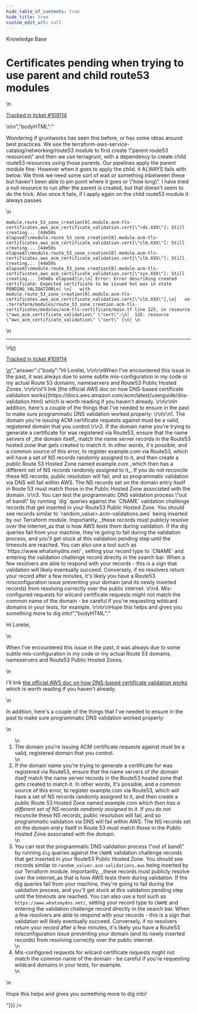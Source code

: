 ```yaml
---
hide_table_of_contents: true
hide_title: true
custom_edit_url: null
---
```



<CenterLayout>
<span className="title">Knowledge Base</span>
<h1>Certificates pending when trying to use parent and child route53 modules</h1>
<GitHub discussion={{"id":"D_kwDOF8slf84AQXlY","number":532,"author":{"login":"lorelei-rupp-imprivata"},"title":"Certificates pending when trying to use parent and child route53 modules","body":"\nWondering if gruntworks has seen this before, or has some ideas around best practices. We use the terraform-aws-service-catalog/networking/route53 module to first create \"parent route53 resources\" and then we use terragrunt, with a dependency to create child route53 resources using those parents.  Our pipelines apply the parent module fine. However when it goes to apply the child. it ALWAYS fails with below. We think we need some sort of wait or something inbetween these but haven't been able to pin point where it goes or \"how long\". I have tried a null resource to run after the parent is created, but that doesn't seem to do the trick. Also once it fails, if I apply again on the child route53 module it always passes\r\n\r\n```\r\nmodule.route_53_zone_creation[0].module.acm-tls-certificates.aws_acm_certificate_validation.cert[\"rds.XXX\"]: Still creating... [44m50s elapsed]\r\nmodule.route_53_zone_creation[0].module.acm-tls-certificates.aws_acm_certificate_validation.cert[\"clb.XXX\"]: Still creating... [44m50s elapsed]\r\nmodule.route_53_zone_creation[0].module.acm-tls-certificates.aws_acm_certificate_validation.cert[\"clb.XXX\"]: Still creating... [44m50s elapsed]\r\nmodule.route_53_zone_creation[0].module.acm-tls-certificates.aws_acm_certificate_validation.cert[\"sys.XXX\"]: Still creating... [45m0s elapsed]\r\n╷\r\n│ Error: Error describing created certificate: Expected certificate to be issued but was in state PENDING_VALIDATION\r\n│ \r\n│   with module.route_53_zone_creation[0].module.acm-tls-certificates.aws_acm_certificate_validation.cert[\"clb.XXX\"],\r\n│   on .terraform/modules/route_53_zone_creation.acm-tls-certificates/modules/acm-tls-certificate/main.tf line 125, in resource \"aws_acm_certificate_validation\" \"cert\":\r\n│  125: resource \"aws_acm_certificate_validation\" \"cert\" {\r\n│ \r\n```\n\n---\n\n<ins datetime=\"2022-08-09T12:44:55Z\">\n  <p><a href=\"https://support.gruntwork.io/hc/requests/109114\">Tracked in ticket #109114</a></p>\n</ins>\n","bodyHTML":"<p dir=\"auto\">Wondering if gruntworks has seen this before, or has some ideas around best practices. We use the terraform-aws-service-catalog/networking/route53 module to first create \"parent route53 resources\" and then we use terragrunt, with a dependency to create child route53 resources using those parents.  Our pipelines apply the parent module fine. However when it goes to apply the child. it ALWAYS fails with below. We think we need some sort of wait or something inbetween these but haven't been able to pin point where it goes or \"how long\". I have tried a null resource to run after the parent is created, but that doesn't seem to do the trick. Also once it fails, if I apply again on the child route53 module it always passes</p>\n<div class=\"snippet-clipboard-content notranslate position-relative overflow-auto\" data-snippet-clipboard-copy-content=\"module.route_53_zone_creation[0].module.acm-tls-certificates.aws_acm_certificate_validation.cert[&quot;rds.XXX&quot;]: Still creating... [44m50s elapsed]\nmodule.route_53_zone_creation[0].module.acm-tls-certificates.aws_acm_certificate_validation.cert[&quot;clb.XXX&quot;]: Still creating... [44m50s elapsed]\nmodule.route_53_zone_creation[0].module.acm-tls-certificates.aws_acm_certificate_validation.cert[&quot;clb.XXX&quot;]: Still creating... [44m50s elapsed]\nmodule.route_53_zone_creation[0].module.acm-tls-certificates.aws_acm_certificate_validation.cert[&quot;sys.XXX&quot;]: Still creating... [45m0s elapsed]\n╷\n│ Error: Error describing created certificate: Expected certificate to be issued but was in state PENDING_VALIDATION\n│ \n│   with module.route_53_zone_creation[0].module.acm-tls-certificates.aws_acm_certificate_validation.cert[&quot;clb.XXX&quot;],\n│   on .terraform/modules/route_53_zone_creation.acm-tls-certificates/modules/acm-tls-certificate/main.tf line 125, in resource &quot;aws_acm_certificate_validation&quot; &quot;cert&quot;:\n│  125: resource &quot;aws_acm_certificate_validation&quot; &quot;cert&quot; {\n│ \"><pre class=\"notranslate\"><code>module.route_53_zone_creation[0].module.acm-tls-certificates.aws_acm_certificate_validation.cert[\"rds.XXX\"]: Still creating... [44m50s elapsed]\nmodule.route_53_zone_creation[0].module.acm-tls-certificates.aws_acm_certificate_validation.cert[\"clb.XXX\"]: Still creating... [44m50s elapsed]\nmodule.route_53_zone_creation[0].module.acm-tls-certificates.aws_acm_certificate_validation.cert[\"clb.XXX\"]: Still creating... [44m50s elapsed]\nmodule.route_53_zone_creation[0].module.acm-tls-certificates.aws_acm_certificate_validation.cert[\"sys.XXX\"]: Still creating... [45m0s elapsed]\n╷\n│ Error: Error describing created certificate: Expected certificate to be issued but was in state PENDING_VALIDATION\n│ \n│   with module.route_53_zone_creation[0].module.acm-tls-certificates.aws_acm_certificate_validation.cert[\"clb.XXX\"],\n│   on .terraform/modules/route_53_zone_creation.acm-tls-certificates/modules/acm-tls-certificate/main.tf line 125, in resource \"aws_acm_certificate_validation\" \"cert\":\n│  125: resource \"aws_acm_certificate_validation\" \"cert\" {\n│ \n</code></pre></div>\n<hr>\n<ins datetime=\"2022-08-09T12:44:55Z\">\n  <p dir=\"auto\"><a href=\"https://support.gruntwork.io/hc/requests/109114\" rel=\"nofollow\">Tracked in ticket #109114</a></p>\n</ins>","answer":{"body":"Hi Lorelei, \r\n\r\nWhen I've encountered this issue in the past, it was always due to some subtle mis-configuration in my code or my actual Route 53 domains, nameservers and Route53 Public Hosted Zones. \r\n\r\nI'll link [the official AWS doc on how DNS-based certificate validation works](https://docs.aws.amazon.com/acm/latest/userguide/dns-validation.html) which is worth reading if you haven't already. \r\n\r\nIn addition, here's a couple of the things that I've needed to ensure in the past to make sure programmatic DNS validation worked properly: \r\n\r\n1. The domain you're issuing ACM certificate requests against must be a valid, registered domain that you control.\r\n2. If the domain name you're trying to generate a certificate for was registered via Route53, ensure that the name servers of _the domain itself_ match the name server records in the Route53 hosted zone that gets created to match it. In other words, it's possible, and a common source of this error, to register example.com via Route53, which will have a set of NS records randomly assigned to it, and then create a public Route 53 Hosted Zone named example.com _which then has a different set of NS records randomly assigned to it_. If you do not reconcile these NS records, public resolution will fail, and so programmatic validation via DNS will fail within AWS. The NS records set on the domain entry itself in Route 53 must match those in the Public Hosted Zone associated with the domain. \r\n3. You can test the programmatic DNS validation process \"out of band\" by running `dig` queries against the `CNAME` validation challenge records that get inserted in your Route53 Public Hosted Zone. You should see records similar to `random_value>.acm-validations.aws` being inserted by our Terraform module. Importantly, _these records must publicly resolve over the internet_as that is how AWS tests them during validation. If the dig queries fail from your machine, they're going to fail during the validation process, and you'll get stuck at this validation pending step until the timeouts are reached.  You can also use a tool such as `https://www.whatsmydns.net/`, setting your record type to `CNAME` and entering the validation challenge record directly in the search bar. When a few resolvers are able to respond with your records - this is a sign that validation will likely eventually succeed. Conversely, if no resolvers return your record after a few minutes, it's likely you have a Route53 misconfiguration issue preventing your domain (and its newly inserted records) from resolving correctly over the public internet. \r\n4. Mis-configured requests for wilcard certificate requests might not match the common name of the domain - be careful if you're requesting wildcard domains in your tests, for example. \r\n\r\nHope this helps and gives you something more to dig into!","bodyHTML":"<p dir=\"auto\">Hi Lorelei,</p>\n<p dir=\"auto\">When I've encountered this issue in the past, it was always due to some subtle mis-configuration in my code or my actual Route 53 domains, nameservers and Route53 Public Hosted Zones.</p>\n<p dir=\"auto\">I'll link <a href=\"https://docs.aws.amazon.com/acm/latest/userguide/dns-validation.html\" rel=\"nofollow\">the official AWS doc on how DNS-based certificate validation works</a> which is worth reading if you haven't already.</p>\n<p dir=\"auto\">In addition, here's a couple of the things that I've needed to ensure in the past to make sure programmatic DNS validation worked properly:</p>\n<ol dir=\"auto\">\n<li>The domain you're issuing ACM certificate requests against must be a valid, registered domain that you control.</li>\n<li>If the domain name you're trying to generate a certificate for was registered via Route53, ensure that the name servers of <em>the domain itself</em> match the name server records in the Route53 hosted zone that gets created to match it. In other words, it's possible, and a common source of this error, to register example.com via Route53, which will have a set of NS records randomly assigned to it, and then create a public Route 53 Hosted Zone named example.com <em>which then has a different set of NS records randomly assigned to it</em>. If you do not reconcile these NS records, public resolution will fail, and so programmatic validation via DNS will fail within AWS. The NS records set on the domain entry itself in Route 53 must match those in the Public Hosted Zone associated with the domain.</li>\n<li>You can test the programmatic DNS validation process \"out of band\" by running <code class=\"notranslate\">dig</code> queries against the <code class=\"notranslate\">CNAME</code> validation challenge records that get inserted in your Route53 Public Hosted Zone. You should see records similar to <code class=\"notranslate\">random_value&gt;.acm-validations.aws</code> being inserted by our Terraform module. Importantly, _these records must publicly resolve over the internet_as that is how AWS tests them during validation. If the dig queries fail from your machine, they're going to fail during the validation process, and you'll get stuck at this validation pending step until the timeouts are reached.  You can also use a tool such as <code class=\"notranslate\">https://www.whatsmydns.net/</code>, setting your record type to <code class=\"notranslate\">CNAME</code> and entering the validation challenge record directly in the search bar. When a few resolvers are able to respond with your records - this is a sign that validation will likely eventually succeed. Conversely, if no resolvers return your record after a few minutes, it's likely you have a Route53 misconfiguration issue preventing your domain (and its newly inserted records) from resolving correctly over the public internet.</li>\n<li>Mis-configured requests for wilcard certificate requests might not match the common name of the domain - be careful if you're requesting wildcard domains in your tests, for example.</li>\n</ol>\n<p dir=\"auto\">Hope this helps and gives you something more to dig into!</p>"}}} />

</CenterLayout>
  

<!-- ##DOCS-SOURCER-START
{
  "sourcePlugin": "github-discussions",
  "hash": "0d3770bdb2e7c92ed19c1bdb1d36bcaf"
}
##DOCS-SOURCER-END -->
